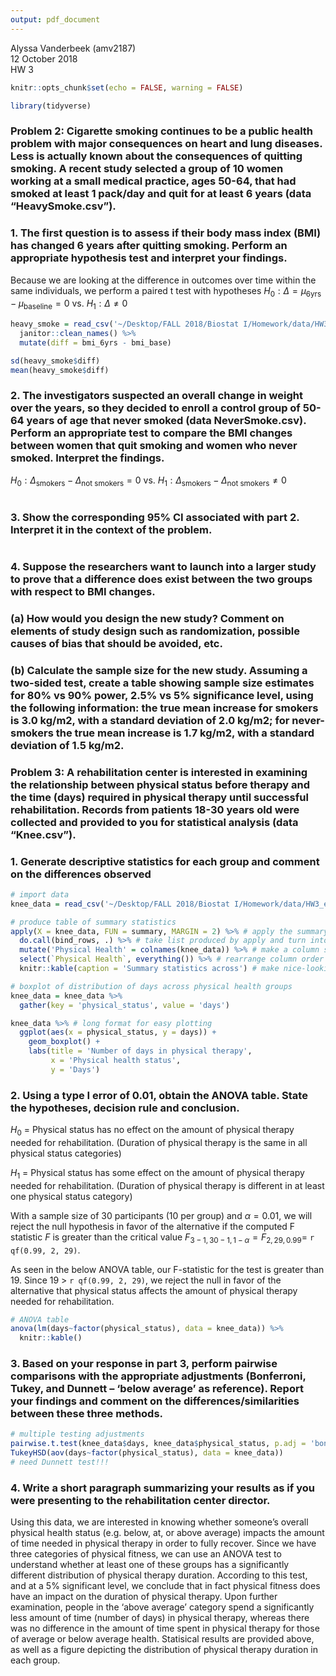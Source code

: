 ```yaml
---
output: pdf_document
---
```


Alyssa Vanderbeek (amv2187)  
12 October 2018  
HW 3  

```r
knitr::opts_chunk$set(echo = FALSE, warning = FALSE)

library(tidyverse)
```

### Problem 2: Cigarette smoking continues to be a public health problem with major consequences on heart and lung diseases. Less is actually known about the consequences of quitting smoking. A recent study selected a group of 10 women working at a small medical practice, ages 50-64, that had smoked at least 1 pack/day and quit for at least 6 years (data “HeavySmoke.csv”).

### 1. The first question is to assess if their body mass index (BMI) has changed 6 years after quitting smoking. Perform an appropriate hypothesis test and interpret your findings.

Because we are looking at the difference in outcomes over time within the same individuals, we perform a paired t test with hypotheses
$H_0: \Delta = \mu_{\text{6yrs}} - \mu_{\text{baseline}} = 0$ vs.
$H_1: \Delta \neq 0$

```r
heavy_smoke = read_csv('~/Desktop/FALL 2018/Biostat I/Homework/data/HW3_export/HeavySmoke.csv', col_types = cols()) %>%
  janitor::clean_names() %>%
  mutate(diff = bmi_6yrs - bmi_base)

sd(heavy_smoke$diff)
mean(heavy_smoke$diff)
```


### 2. The investigators suspected an overall change in weight over the years, so they decided to enroll a control group of 50-64 years of age that never smoked (data NeverSmoke.csv). Perform an appropriate test to compare the BMI changes between women that quit smoking and women who never smoked. Interpret the findings.

$H_0: \Delta_{\text{smokers}} - \Delta_{\text{not smokers}} = 0$ vs.
$H_1: \Delta_{\text{smokers}} - \Delta_{\text{not smokers}} \neq 0$


```r

```

### 3. Show the corresponding 95% CI associated with part 2. Interpret it in the context of the problem.

```r

```

### 4. Suppose the researchers want to launch into a larger study to prove that a difference does exist between the two groups with respect to BMI changes.

### (a) How would you design the new study? Comment on elements of study design such as randomization, possible causes of bias that should be avoided, etc.

### (b) Calculate the sample size for the new study. Assuming a two-sided test, create a table showing sample size estimates for 80% vs 90% power, 2.5% vs 5% significance level, using the following information: the true mean increase for smokers is 3.0 kg/m2, with a standard deviation of 2.0 kg/m2; for never-smokers the true mean increase is 1.7 kg/m2, with a standard deviation of 1.5 kg/m2.








### Problem 3: A rehabilitation center is interested in examining the relationship between physical status before therapy and the time (days) required in physical therapy until successful rehabilitation. Records from patients 18-30 years old were collected and provided to you for statistical analysis (data “Knee.csv”).

### 1. Generate descriptive statistics for each group and comment on the differences observed

```r
# import data
knee_data = read_csv('~/Desktop/FALL 2018/Biostat I/Homework/data/HW3_export/Knee.csv', col_types = cols()) 

# produce table of summary statistics 
apply(X = knee_data, FUN = summary, MARGIN = 2) %>% # apply the summary function to each column of the data
  do.call(bind_rows, .) %>% # take list produced by apply and turn into tibble
  mutate('Physical Health' = colnames(knee_data)) %>% # make a column specifying what group each row corresponds to
  select(`Physical Health`, everything()) %>% # rearrange column order
  knitr::kable(caption = 'Summary statistics across') # make nice-looking table

# boxplot of distribution of days across physical health groups
knee_data = knee_data %>%
  gather(key = 'physical_status', value = 'days') 

knee_data %>% # long format for easy plotting
  ggplot(aes(x = physical_status, y = days)) +
    geom_boxplot() +
    labs(title = 'Number of days in physical therapy',
         x = 'Physical health status',
         y = 'Days') 
```

### 2. Using a type I error of 0.01, obtain the ANOVA table. State the hypotheses, decision rule and conclusion.

$H_0$ = Physical status has no effect on the amount of physical therapy needed for rehabilitation. (Duration of physical therapy is the same in all physical status categories)

$H_1$ = Physical status has some effect on the amount of physical therapy needed for rehabilitation. (Duration of physical therapy is different in at least one physical status category)

With a sample size of 30 participants (10 per group) and $\alpha = 0.01$, we will reject the null hypothesis in favor of the alternative if the computed F statistic $F$ is greater than the critical value $F_{3-1,30-1,1-\alpha} = F_{2,29,0.99} =$ `r qf(0.99, 2, 29)`.

As seen in the below ANOVA table, our F-statistic for the test is greater than 19. Since 19 > `r qf(0.99, 2, 29)`, we reject the null in favor of the alternative that physical status affects the amount of physical therapy needed for rehabilitation.

```r
# ANOVA table
anova(lm(days~factor(physical_status), data = knee_data)) %>%
  knitr::kable()
```

### 3. Based on your response in part 3, perform pairwise comparisons with the appropriate adjustments (Bonferroni, Tukey, and Dunnett – ‘below average’ as reference). Report your findings and comment on the differences/similarities between these three methods.

```r
# multiple testing adjustments
pairwise.t.test(knee_data$days, knee_data$physical_status, p.adj = 'bonferroni')
TukeyHSD(aov(days~factor(physical_status), data = knee_data))
# need Dunnett test!!!
```

### 4. Write a short paragraph summarizing your results as if you were presenting to the rehabilitation center director.

Using this data, we are interested in knowing whether someone's overall physical health status (e.g. below, at, or above average) impacts the amount of time needed in physical therapy in order to fully recover. Since we have three categories of physical fitness, we can use an ANOVA test to understand whether at least one of these groups has a significantly different distribution of physical therapy duration. According to this test, and at a 5% significant level, we conclude that in fact physical fitness does have an impact on the duration of physical therapy. Upon further examination, people in the 'above average' category spend a significantly less amount of time (number of days) in physical therapy, whereas there was no difference in the amount of time spent in physical therapy for those of average or below average health. Statisical results are provided above, as well as a figure depicting the distribution of physical therapy duration in each group. 
